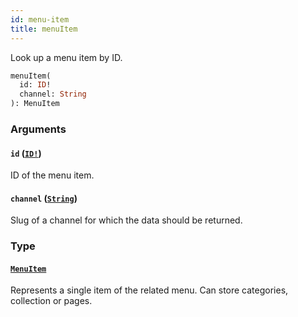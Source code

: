 ```yaml
---
id: menu-item
title: menuItem
---
```


Look up a menu item by ID.

```graphql
menuItem(
  id: ID!
  channel: String
): MenuItem

```

### Arguments

#### `id` ([`ID!`](/developer/api-reference/scalars/id))

ID of the menu item.

#### `channel` ([`String`](/developer/api-reference/scalars/string))

Slug of a channel for which the data should be returned.

### Type

#### [`MenuItem`](/developer/api-reference/objects/menu-item)

Represents a single item of the related menu. Can store categories, collection or pages.
